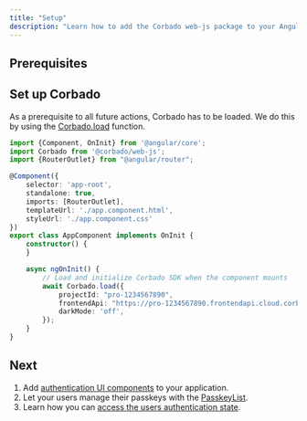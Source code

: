 ```yaml
---
title: "Setup"
description: "Learn how to add the Corbado web-js package to your Angular application."
---
```



## Prerequisites

<Installation />

## Set up Corbado

As a prerequisite to all future actions, Corbado has to be loaded.
We do this by using the [Corbado.load](/corbado-complete/frontend-integration/angular) function.

```ts app.component.ts
import {Component, OnInit} from '@angular/core';
import Corbado from '@corbado/web-js';
import {RouterOutlet} from "@angular/router";

@Component({
    selector: 'app-root',
    standalone: true,
    imports: [RouterOutlet],
    templateUrl: './app.component.html',
    styleUrl: './app.component.css'
})
export class AppComponent implements OnInit {
    constructor() {
    }

    async ngOnInit() {
        // Load and initialize Corbado SDK when the component mounts
        await Corbado.load({
            projectId: "pro-1234567890",
            frontendApi: "https://pro-1234567890.frontendapi.cloud.corbado.io",
            darkMode: 'off',
        });
    }
}
```

<CorbadoProviderReference isWebJS={true} />

## Next

1. Add [authentication UI components](/corbado-complete/frontend-integration/angular/corbadoauth) to your application.
2. Let your users manage their passkeys with the [PasskeyList](/corbado-complete/frontend-integration/angular/passkeylist).
3. Learn how you can [access the users authentication state](/corbado-complete/frontend-integration/angular/authentication-state).